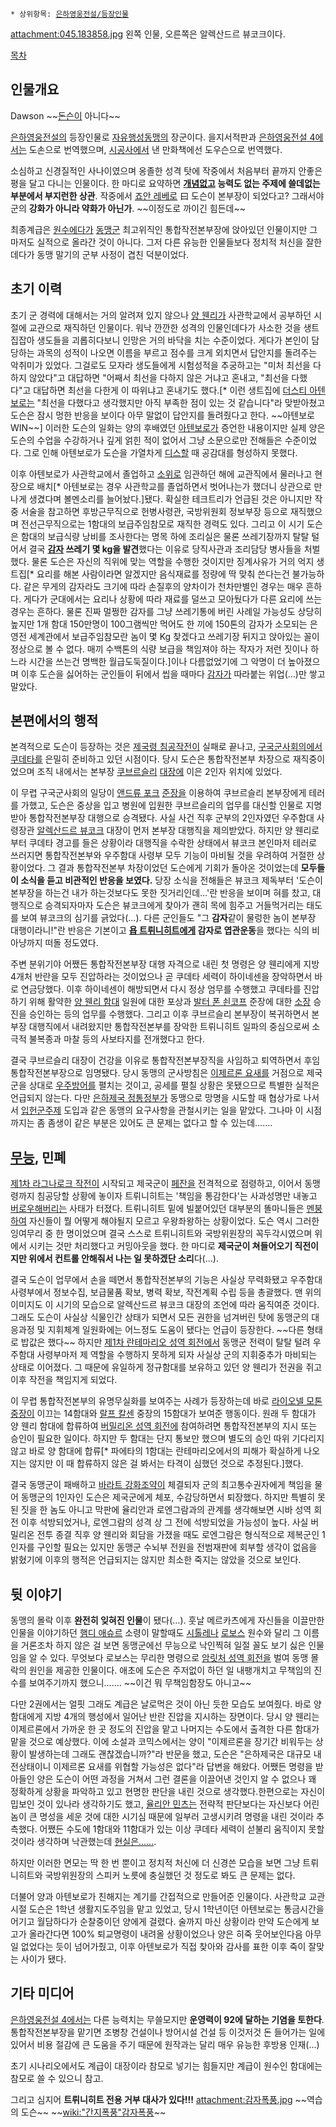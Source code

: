  * 상위항목: [[은하영웅전설/등장인물]]

attachment:045.183858.jpg
왼쪽 인물, 오른쪽은 알렉산드르 뷰코크이다.

[[목차]]

== 인물개요 ==
Dawson ~~[[돈슨]]이 아니다~~

[[은하영웅전설]]의 등장인물로 [[자유행성동맹]]의 장군이다. 을지서적판과 [[은하영웅전설 4]]에서는 도손으로 번역했으며, [[시공사]]에서 낸 만화책에선 도우슨으로 번역했다.

소심하고 신경질적인 사나이였으며 옹졸한 성격 탓에 작중에서 처음부터 끝까지 안좋은 평을 달고 다니는 인물이다. 한 마디로 요약하면 '''[[개념]]없고 능력도 없는 주제에 쓸데없는 부분에서 부지런한 상관'''. 작중에서 [[죠안 레베로]] 曰 도슨이 본부장이 되었다고? 그래서야 군의 '''강화가 아니라 약화가 아닌가'''. ~~이정도로 까이긴 힘든데~~

최종계급은 [[원수]]에다가 [[자유행성동맹군|동맹군]] 최고위직인 통합작전본부장에 앉아있던 인물이지만 그마저도 실적으로 올라간 것이 아니다. 그저 다른 유능한 인물들보다 정치적 처신을 잘한데다가 동맹 말기의 군부 사정이 겹친 덕분이었다.

== 초기 이력 ==
초기 군 경력에 대해서는 거의 알려져 있지 않으나 [[양 웬리]]가 사관학교에서 공부하던 시절에 교관으로 재직하던 인물이다. 워낙 깐깐한 성격의 인물인데다가 사소한 것을 생트집잡아 생도들을 괴롭히다보니 인망은 거의 바닥을 치는 수준이었다. 게다가 본인이 담당하는 과목의 성적이 나오면 이름을 부르고 점수를 크게 외치면서 답안지를 돌려주는 악취미가 있었다. 그걸로도 모자라 생도들에게 시험성적을 추궁하고는 "미처 최선을 다하지 않았다"고 대답하면 "어째서 최선을 다하지 않은 거냐고 혼내고, "최선을 다했다"고 대답하면 최선을 다한게 이 따위냐고 혼내기도 했다.[* 이런 생트집에 [[더스티 아텐보로]]는 "최선을 다했다고 생각했지만 아직 부족한 점이 있는 것 같습니다"라 맞받아쳤고 도슨은 잠시 멍한 반응을 보이다 아무 말없이 답안지를 돌려줬다고 한다. ~~아텐보로 WIN~~] 이러한 도슨의 일화는 양의 후배였던 [[더스티 아텐보로|아텐보로]]가 증언한 내용이지만 실제 양은 도슨의 수업을 수강하거나 깊게 얽힌 적이 없어서 그냥 소문으로만 전해들은 수준이었다. 그로 인해 아텐보로가 도슨을 가열차게 [[디스]]할 때 공감대를 형성하지 못했다.

이후 아텐보로가 사관학교에서 졸업하고 [[소위]]로 임관하던 해에 교관직에서 물러나고 현장으로 배치[* 아텐보로는 경우 사관학교를 졸업하면서 벗어나는가 했더니 상관으로 만나게 생겼다며 볼멘소리를 늘어놨다.]됐다. 확실한 테크트리가 언급된 것은 아니지만 작중 서술을 참고하면 후방근무직으로 헌병사령관, 국방위원회 정보부장 등으로 재직했으며 전선근무직으로는 1함대의 보급주임참모로 재직한 경력도 있다. 그리고 이 시기 도슨은 함대의 보급식량 낭비를 조사한다는 명목 하에 조리실은 물론 쓰레기장까지 탈탈 털어서 결국 '''[[감자]] 쓰레기 몇 kg을 발견'''했다는 이유로 당직사관과 조리담당 병사들을 처벌했다. 물론 도슨은 자신의 직위에 맞는 역할을 수행한 것이지만 징계사유가 거의 억지 생트집[* 요리를 해본 사람이라면 알겠지만 음식재료를 정량에 딱 맞춰 쓴다는건 불가능하다. 같은 무게의 감자라도 크기에 따라 손질후의 양차이가 천차만별인 경우는 매우 흔하다. 게다가 군대에서는 요리나 상황에 따라 재료를 덜쓰고 모아뒀다가 다른 요리에 쓰는 경우는 흔하다. 물론 진짜 멀쩡한 감자를 그냥 쓰레기통에 버린 사례일 가능성도 상당히 높지만 1개 함대 150만명이 100그램씩만 먹어도 한 끼에 150톤의 감자가 소모되는 은영전 세계관에서 보급주임참모란 놈이 몇 Kg 찾겠다고 쓰레기장 뒤지고 앉아있는 꼴이 정상으로 볼 수 없다. 매끼 수백톤의 식량 보급을 책임져야 하는 작자가 저런 짓이나 하느라 시간을 쓰는건 명백한 월급도둑질이다.]이나 다름없었기에 그 악명이 더 높아졌으며 이후 도슨을 싫어하는 군인들이 뒤에서 씹을 때마다 [[감자]]가 따라붙는 위업(…)만 쌓고 말았다.

== 본편에서의 행적 ==
본격적으로 도슨이 등장하는 것은 [[제국령 침공작전]]이 실패로 끝나고, [[구국군사회의]]에서 [[쿠데타]]를 은밀히 준비하고 있던 시점이다. 당시 도슨은 통합작전본부 차장으로 재직중이었으며 조직 내에서는 본부장 [[쿠브르슬리]] [[대장]]에 이은 2인자 위치에 있었다.

이 무렵 구국군사회의 일당이 [[앤드류 포크]] [[준장]]을 이용하여 쿠브르슬리 본부장에게 테러를 가했고, 도슨은 중상을 입고 병원에 입원한 쿠브르슬리의 업무를 대신할 인물로 지명받아 통합작전본부장 대행으로 승격됐다. 사실 사건 직후 군부의 2인자였던 우주함대 사령장관 [[알렉산드르 뷰코크]] 대장이 먼저 본부장 대행직을 제의받았다. 하지만 양 웬리로부터 쿠데타 경고를 들은 상황이라 대행직을 수락한 상태에서 뷰코크 본인마저 테러로 쓰러지면 통합작전본부와 우주함대 사령부 모두 기능이 마비될 것을 우려하여 거절한 상황이었다. 그 결과 통합작전본부 차장이었던 도슨에게 기회가 돌아온 것이었는데 '''모두들 이 소식을 듣고 비관적인 반응을 보였다.''' 당장 소식을 전해들은 뷰코크 제독부터 '도슨이 본부장을 하는건 내가 하는것보다도 못한 짓거리인데…'란 반응을 보이며 혀를 찼고, 대행직으로 승격되자마자 도슨은 뷰코크에게 찾아가 괜히 목에 힘주고 거들먹거리는 태도를 보여 뷰코크의 심기를 긁었다(…). 다른 군인들도 "그 '''감자'''같이 물렁한 놈이 본부장 대행이라니!"란 반응은 기본이고 '''[[욥 트뤼니히트]]에게 감자로 엽관운동'''을 했다는 식의 비아냥까지 떠돌 정도였다.

주변 분위기야 어쨌든 통합작전본부장 대행 자격으로 내린 첫 명령은 양 웬리에게 지방 4개처 반란을 모두 진압하라는 것이었으나 곧 쿠데타 세력이 하이네센을 장악하면서 바로 연금당했다. 이후 하이네센이 해방되면서 다시 정상 엄무를 수행했고 쿠데타를 진압하기 위해 활약한 [[양 웬리 함대]] 일원에 대한 포상과 [[발터 폰 쇤코프]] 준장에 대한 [[소장(계급)|소장]] 승진을 승인하는 등의 업무를 수행했다. 그리고 이후 쿠브르슬리 본부장이 복귀하면서 본부장 대행직에서 내려왔지만 통합작전본부를 장악한 트뤼니히트 일파의 중심으로써 소극적 불복종과 마찰 등의 사보타지를 전개했다고 한다.

결국 쿠브르슬리 대장이 건강을 이유로 통합작전본부장직을 사임하고 퇴역하면서 후임 통합작전본부장으로 임명됐다. 당시 동맹의 군사방침은 [[이제르론 요새]]를 거점으로 제국군을 상대로 [[우주방어]]를 펼치는 것이고, 공세를 펼칠 상황은 못됐으므로 특별한 실적은 언급되지 않는다. 다만 [[은하제국 정통정부]]가 동맹으로 망명을 시도할 때 협상가로 나서서 [[입헌군주제]] 도입과 같은 동맹의 요구사항을 관철시키는 일을 맡았다. 그나마 이 시점까지는 좀 좀생이 같은 부분은 있어도 큰 문제는 없다고 할 수 있는데…….

== [[무능]], 민폐 ==
[[제1차 라그나로크 작전]]이 시작되고 제국군이 [[페잔]]을 전격적으로 점령하고, 이어서 동맹령까지 침공당할 상황에 놓이자 트뤼니히트는 '책임을 통감한다'는 사과성명만 내놓고 [[버로우]]해버리는 사태가 터졌다. 트뤼니히트 밑에 빌붙어있던 대부분의 똘마니들은 [[멘붕]]하여 자신들이 뭘 어떻게 해야될지 모르고 우왕좌왕하는 상황이었다. 도슨 역시 그러한 잉여무리 중 한 명이었으며 결국 스스로 트뤼니히트와 국방위원장의 꼭두각시였으며 위에서 시키는 것만 처리했다고 커밍아웃을 했다. 한 마디로 '''제국군이 쳐들어오기 직전이지만 위에서 컨트롤 안해줘서 나는 일 못하겠단 소리'''다(…).

결국 도슨이 업무에서 손을 떼면서 통합작전본부의 기능은 사실상 무력화됐고 우주함대 사령부에서 정보수집, 보급물품 확보, 병력 확보, 작전계획 수립 등을 총괄했다. 맨 위의 이미지도 이 시기의 모습으로 알렉산드르 뷰코크 대장의 조언에 따라 움직여준 것이다. 그래도 도슨이 사실상 식물인간 상태가 되면서 모든 권한을 넘겨버린 탓에 동맹군의 대응과정 및 지휘체계 일원화에는 어느정도 도움이 됐다는 언급이 등장한다. ~~다른 형태로 밥값은 했다~~ 하지만 [[제1차 란테마리오 성역 회전]]에서 동맹군 전력이 탈탈 털려 우주함대 사령부마저 제 역할을 수행하지 못하게 되자 사실상 군의 지휘중추가 마비되는 상태로 이어졌다. 그 때문에 유일하게 정규함대를 보유하고 있던 양 웬리가 전권을 쥐고 이후 작전을 책임지게 되었다.

이 무렵 통합작전본부의 유명무실화를 보여주는 사례가 등장하는데 바로 [[라이오넬 모톤]] [[중장]]이 이끄는 14함대와 [[랄프 칼센]] 중장의 15함대가 보여준 행동이다. 원래 두 함대가 양 웬리 함대에 합류하여 [[버밀리온 성역 회전]]에 참여하려면 통합작전본부의 지시 또는 승인이 필요한 일이다. 하지만 두 함대는 단지 통보만 했으며 별도의 승인 따위 기다리지 않고 바로 양 함대에 합류[* 파에타의 1함대는 란테마리오에서의 피해가 확실하게 나오지는 않지만 이 때 합류하지 않은 걸 봐서는 타격이 심했던 것으로 추정된다.]했다.

결국 동맹군이 패배하고 [[바라트 강화조약]]이 체결되자 군의 최고통수권자에게 책임을 물어 동맹군의 1인자인 도슨은 제국군에게 체포, 수감당하면서 퇴장했다. 하지만 특별히 못된 짓을 한 놈도 아니고 막판에 율리안과 로엔그람과의 관계를 생각해보면 시바 성역 회전 이후 석방되었거나, 로엔그람의 성격 상 그 전에 석방되었을 가능성이 높다. 사실 버밀리온 전투 종결 직후 양 웬리와 회담을 가졌을 때도 로엔그람은 형식적으로 제복군인 1인자를 구인할 필요는 있지만 동맹군 수뇌부 전원을 전범재판에 회부할 생각이 없음을 밝혔기에 이후의 행적은 언급되지는 않지만 최소한 죽지는 않았을 것으로 보인다.

== 뒷 이야기 ==
동맹의 몰락 이후 '''완전히 잊혀진 인물'''이 됐다(…). 훗날 메르카츠에게 자신들을 이끌만한 인물을 이야기하던 [[햄디 애슈르]] 소령이 말할때도 [[시드니 시톨레|시톨레]]나 [[라자르 로보스|로보스]] 원수와 달리 그 이름을 거론조차 하지 않은 걸 보면 동맹군에선 무능으로 낙인찍혀 일절 꼴도 보기 싫은 인물임을 알 수 있다. 무엇보다 로보스는 무리한 명령으로 [[암릿처 성역 회전]]을 벌여 동맹 몰락의 원인을 제공한 인물이다. 애초에 도슨은 주저없이 하던 일 내팽개치고 무책임의 진수를 보여주기까지 했으니……. ~~이건 뭐 무책임함장도 아니고~~

다만 2권에서는 얼핏 그래도 계급은 날로먹은 것이 아닌 듯한 모습도 보여줬다. 바로 양 함대에게 지방 4개의 행성에서 일어난 반란 진압을 지시하는 장면이다. 당시 양 웬리는 이제르론에서 가까운 한 곳 정도의 진압을 맡고 나머지는 수도에서 출격한 다른 함대가 맡을 것으로 예상했다. 이에 소설과 코믹스에서는 양이 "이제르론을 장기간 비워두는 상황이 발생하는데 그래도 괜찮겠습니까?"라 반문을 했고, 도슨은 "은하제국은 대규모 내전상태이니 이제르론 요새를 위협할 가능성은 없다"라 답변을 해왔다. 어쨌든 명령을 받아들인 양은 도슨이 어떤 과정을 거쳐서 그런 결론을 이끌어낸 것인지 알 수 없으나 꽤 정확하게 상황을 파악하고 있고 현명한 판단을 내린 것으로 생각했다.한편으로는 자신이 밉보인 것이 있나라 생각하기도 했고, [[율리안 민츠]]는 전략적 판단보다는 자신보다 어린 놈이 큰 명성을 세운 것에 대한 시기심 때문에 일부러 고생시키려 명령을 내린 것이라 추측했다. 어쨌든 수도에 1함대와 11함대가 있는 이상 쿠데타 세력이 섣불리 움직이지 못할 것이라 생각하며 낙관했는데 [[도리아 성역 회전|현실은……]].

하지만 이러한 면모는 딱 한 번 뿐이고 정치적 처신에 더 신경쓴 모습을 보면 그냥 트뤼니히트와 국방위원장의 스피커 노릇에 충실했던 것 정도로 봐도 큰 문제는 없다.

더불어 양과 아텐보로가 친해지는 계기를 간접적으로 만들어준 인물이다. 사관학교 교관시절 도슨은 1학년 생활지도주임을 맡고 있었고, 당시 1학년이던 아텐보로는 통금시간을 어기고 월담하다가 순찰중이던 양에게 걸렸다. 술까지 마신 상황이라 만약 도슨에게 보고가 올라간다면 100% 퇴교명령이 내려올 상황이었으나 양은 히죽 웃어보인다음 아무 일 없었다는 듯이 넘어가줬고, 이후 아텐보로가 직접 찾아와 감사를 표한 이후 죽이 잘맞는 사이가 됐다.


== 기타 미디어 ==

[[은하영웅전설 4]]에서는 다른 능력치는 무쓸모지만 '''운영력이 92에 달하는 기염을 토한다'''. 통합작전본부장을 맡기면 조병창 건설이나 방어시설 건설 등 이것저것 돈 들어가는 일에 있어서 비용 절감에 큰 도움을 주기 때문에 원작과는 달리 매우 유능한 후방용 인재(...)

초기 시나리오에서도 계급이 대장이라 참모로 넣기는 힘들지만 계급이 원수인 함대에는 참모로 쓸 수 있으니 참고.

그리고 심지어 '''트뤼니히트 전용 거부 대사가 있다!!!'''
attachment:감자폭풍.jpg
~~역습의 도슨~~ ~~[[wiki:"간지폭풍"감자폭풍]]~~
